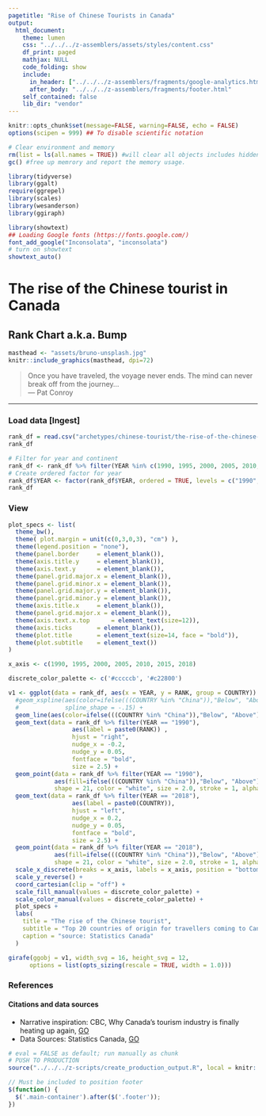 ```yaml
---
pagetitle: "Rise of Chinese Tourists in Canada"
output:
  html_document:
    theme: lumen
    css: "../../../z-assemblers/assets/styles/content.css"
    df_print: paged
    mathjax: NULL
    code_folding: show
    include:
      in_header: ["../../../z-assemblers/fragments/google-analytics.html", "../../../z-assemblers/fragments/header.html"]
      after_body: "../../../z-assemblers/fragments/footer.html"
    self_contained: false
    lib_dir: "vendor"
---
```


```r

knitr::opts_chunk$set(message=FALSE, warning=FALSE, echo = FALSE)
options(scipen = 999) ## To disable scientific notation

# Clear environment and memory
rm(list = ls(all.names = TRUE)) #will clear all objects includes hidden objects.
gc() #free up memrory and report the memory usage.

library(tidyverse)
library(ggalt)
require(ggrepel)
library(scales)
library(wesanderson)
library(ggiraph)

library(showtext)
## Loading Google fonts (https://fonts.google.com/)
font_add_google("Inconsolata", "inconsolata")
# turn on showtext
showtext_auto()

```

# The rise of the Chinese tourist in Canada
## Rank Chart a.k.a. Bump

```r

masthead <- "assets/bruno-unsplash.jpg"
knitr::include_graphics(masthead, dpi=72)

```

> Once you have traveled, the voyage never ends. The mind can never break off from the journey...\
--- Pat Conroy\

***

### Load data [Ingest]

```r

rank_df = read.csv("archetypes/chinese-tourist/the-rise-of-the-chinese-tourist.csv", header = TRUE, stringsAsFactors = TRUE)  # read text file 
rank_df

```





```r

# Filter for year and continent
rank_df <- rank_df %>% filter(YEAR %in% c(1990, 1995, 2000, 2005, 2010, 2015, 2018))
# Create ordered factor for year
rank_df$YEAR <- factor(rank_df$YEAR, ordered = TRUE, levels = c("1990", "1995", "2000", "2005", "2010", "2015", "2018"))
rank_df

```


### View


```r

plot_specs <- list(  
  theme_bw(),
  theme( plot.margin = unit(c(0,3,0,3), "cm") ),
  theme(legend.position = "none"),
  theme(panel.border     = element_blank()),
  theme(axis.title.y     = element_blank()),
  theme(axis.text.y      = element_blank()),
  theme(panel.grid.major.x = element_blank()),
  theme(panel.grid.minor.x = element_blank()),
  theme(panel.grid.major.y = element_blank()),
  theme(panel.grid.minor.y = element_blank()),
  theme(axis.title.x     = element_blank()),
  theme(panel.grid.major.x = element_blank()),
  theme(axis.text.x.top      = element_text(size=12)),
  theme(axis.ticks       = element_blank()),
  theme(plot.title       = element_text(size=14, face = "bold")),
  theme(plot.subtitle    = element_text())
)

x_axis <- c(1990, 1995, 2000, 2005, 2010, 2015, 2018)

discrete_color_palette <- c('#cccccb', '#c22800')

v1 <- ggplot(data = rank_df, aes(x = YEAR, y = RANK, group = COUNTRY)) +
  #geom_xspline(aes(color=ifelse(((COUNTRY %in% "China")),"Below", "Above")), size = 1.0,
  #             spline_shape = -.15) +
  geom_line(aes(color=ifelse(((COUNTRY %in% "China")),"Below", "Above")), size = 1.0) +
  geom_text(data = rank_df %>% filter(YEAR == "1990"), 
                  aes(label = paste0(RANK)) , 
                  hjust = "right",
                  nudge_x = -0.2,
                  nudge_y = 0.05, 
                  fontface = "bold", 
                  size = 2.5) +
  geom_point(data = rank_df %>% filter(YEAR == "1990"), 
             aes(fill=ifelse(((COUNTRY %in% "China")),"Below", "Above")), 
             shape = 21, color = "white", size = 2.0, stroke = 1, alpha = 1) +
  geom_text(data = rank_df %>% filter(YEAR == "2018"), 
                  aes(label = paste0(COUNTRY)), 
                  hjust = "left",
                  nudge_x = 0.2,
                  nudge_y = 0.05, 
                  fontface = "bold", 
                  size = 2.5) +
  geom_point(data = rank_df %>% filter(YEAR == "2018"), 
             aes(fill=ifelse(((COUNTRY %in% "China")),"Below", "Above")), 
             shape = 21, color = "white", size = 2.0, stroke = 1, alpha = 1) +
  scale_x_discrete(breaks = x_axis, labels = x_axis, position = "bottom") +
  scale_y_reverse() +
  coord_cartesian(clip = "off") +
  scale_fill_manual(values = discrete_color_palette) +
  scale_color_manual(values = discrete_color_palette) +
  plot_specs +
  labs(
    title = "The rise of the Chinese tourist",
    subtitle = "Top 20 countries of origin for travellers coming to Canada by rank.",
    caption = "source: Statistics Canada"
  )

girafe(ggobj = v1, width_svg = 16, height_svg = 12,
      options = list(opts_sizing(rescale = TRUE, width = 1.0)))

```


### References
#### Citations and data sources

* Narrative inspiration: CBC, Why Canada's tourism industry is finally heating up again, [GO](https://www.cbc.ca/news/canada/travel-canada-numbers-1.4682484){target="_blank"}
* Data Sources: Statistics Canada, [GO](https://www150.statcan.gc.ca/t1/tbl1/en/tv.action?pid=2410000601){target="_blank"}


```r

# eval = FALSE as default; run manually as chunk
# PUSH TO PRODUCTION
source("../../../z-scripts/create_production_output.R", local = knitr::knit_global())

```


```js

// Must be included to position footer
$(function() {
  $('.main-container').after($('.footer'));
})

```



